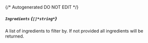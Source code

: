 {/* Autogenerated DO NOT EDIT  */}
##### `Ingredients` *{`[]*string*`}*
A list of ingredients to filter by. If not provided all ingredients will be returned.


